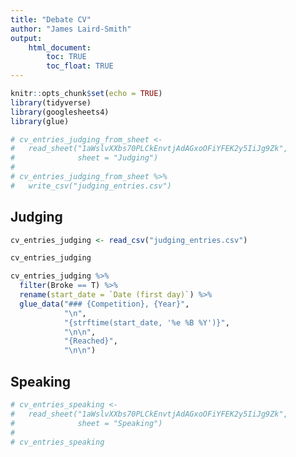 ```yaml
---
title: "Debate CV"
author: "James Laird-Smith"
output: 
    html_document:
        toc: TRUE
        toc_float: TRUE
---
```


```r
knitr::opts_chunk$set(echo = TRUE)
library(tidyverse)
library(googlesheets4)
library(glue)
```


```r
# cv_entries_judging_from_sheet <- 
#   read_sheet("1aWslvXXbs70PLCkEnvtjAdAGxoOFiYFEK2y5IiJg9Zk",  
#              sheet = "Judging")
# 
# cv_entries_judging_from_sheet %>% 
#   write_csv("judging_entries.csv")
```


## Judging

```r
cv_entries_judging <- read_csv("judging_entries.csv")
```

```r
cv_entries_judging
```


```r
cv_entries_judging %>% 
  filter(Broke == T) %>% 
  rename(start_date = `Date (first day)`) %>% 
  glue_data("### {Competition}, {Year}",
            "\n",
            "{strftime(start_date, '%e %B %Y')}",
            "\n\n",
            "{Reached}",
            "\n\n")
```


## Speaking

```r
# cv_entries_speaking <- 
#   read_sheet("1aWslvXXbs70PLCkEnvtjAdAGxoOFiYFEK2y5IiJg9Zk",  
#              sheet = "Speaking")
# 
# cv_entries_speaking
```



